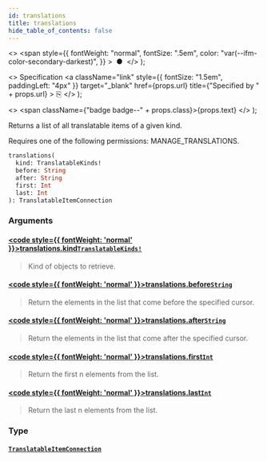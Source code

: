 ```yaml
---
id: translations
title: translations
hide_table_of_contents: false
---
```


  <>
    <span
      style={{
        fontWeight: "normal",
        fontSize: ".5em",
        color: "var(--ifm-color-secondary-darkest)",
      }}
    >
      &nbsp;●&nbsp;
    </span>
  </>
);

  <>
    Specification
    <a
      className="link"
      style={{ fontSize: "1.5em", paddingLeft: "4px" }}
      target="\_blank"
      href={props.url}
      title={"Specified by " + props.url}
    >
      ⎘
    </a>
  </>
);

  <>
    <span className={"badge badge--" + props.class}>{props.text}</span>
  </>
);

Returns a list of all translatable items of a given kind.

Requires one of the following permissions: MANAGE_TRANSLATIONS.

```graphql
translations(
  kind: TranslatableKinds!
  before: String
  after: String
  first: Int
  last: Int
): TranslatableItemConnection
```

### Arguments

#### [<code style={{ fontWeight: 'normal' }}>translations.<b>kind</b></code>](#)<Bullet />[`TranslatableKinds!`](../../api-reference/enums/translatable-kinds) <Badge class="secondary" text="non-null"/> <Badge class="secondary" text="enum"/>

> Kind of objects to retrieve.

#### [<code style={{ fontWeight: 'normal' }}>translations.<b>before</b></code>](#)<Bullet />[`String`](../../api-reference/scalars/string) <Badge class="secondary" text="scalar"/>

> Return the elements in the list that come before the specified cursor.

#### [<code style={{ fontWeight: 'normal' }}>translations.<b>after</b></code>](#)<Bullet />[`String`](../../api-reference/scalars/string) <Badge class="secondary" text="scalar"/>

> Return the elements in the list that come after the specified cursor.

#### [<code style={{ fontWeight: 'normal' }}>translations.<b>first</b></code>](#)<Bullet />[`Int`](../../api-reference/scalars/int) <Badge class="secondary" text="scalar"/>

> Return the first n elements from the list.

#### [<code style={{ fontWeight: 'normal' }}>translations.<b>last</b></code>](#)<Bullet />[`Int`](../../api-reference/scalars/int) <Badge class="secondary" text="scalar"/>

> Return the last n elements from the list.

### Type

#### [`TranslatableItemConnection`](../../api-reference/objects/translatable-item-connection) <Badge class="secondary" text="object"/>

>
